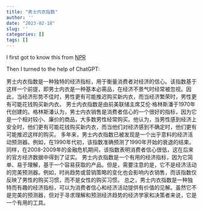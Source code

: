 ```yaml
---
title: "男士内衣指数"
author: ''
date: "2023-02-18"
slug: ''
categories: []
tags: []
---
```

I first got to know this from [NPR](https://www.npr.org/2023/02/14/1156984705/inflation-dropped-just-slightly-in-january)

Then I turned to the help of ChatGPT:

男士内衣指数是一种独特的经济指标，用于衡量消费者对经济的信心。该指数基于这样一个前提，即男士内衣是一种基本必需品，在经济不景气时经常被忽视。因此，当经济形势不佳时，男性更有可能推迟购买新内衣，而当经济繁荣时，男性更有可能花钱购买新内衣。
男士内衣指数是由前美联储主席艾伦·格林斯潘于1970年代创建的。格林斯潘认为，男士内衣销售是消费者信心的一个很好的指标，因为它是一个相对较小、廉价的商品，大多数男性经常购买。他认为，当男性感到经济上安全时，他们更有可能花钱购买新内衣，而当他们对经济感到不确定时，他们更有可能推迟这样的购买。
多年来，男士内衣指数已被发现是一个出乎意料的经济活动预测器。例如，在1990年代初，该指数准确预测了1990年开始的衰退的结束。同样，在2008-2009年的金融危机期间，该指数表明消费者信心很低，这在后来的官方经济数据中得到了证实。
男士内衣指数是一个有用的经济指标，因为它简单、易于理解，基于一个容易获取的产品。但是，需要注意的是，它不是经济活动的完美预测器。例如，时尚趋势或营销策略的变化也会影响内衣销售，而该指数仅反映了男性的购买习惯，而不是女性的购买习惯。
总之，男士内衣指数是一种独特而有趣的经济指标，可以为消费者信心和经济活动提供有价值的见解。虽然它不是完美的预测器，但对于寻求理解和预测经济趋势的经济学家和决策者来说，它是一个有用的工具。